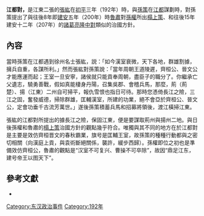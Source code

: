 '''江都對，'''是江東二張的[[張紘|張紘]]在[[初平_(年号)|初平]]三年（192年）時，與[[孫策|孫策]]在[[江都|江都]]謀劃時，對孫策提出了與往後8年即[[建安_(東漢)|建安]]五年（200年）時[[魯肅|魯肅]]對[[孙权|孫權]]所出[[榻上策|榻上策]]、和往後15年建安十二年（207年）的[[诸葛亮|諸葛亮]][[隆中對|隆中對]]類似的治國方針。

== 內容 ==
{{Copy edit section|time=2022-4-9|for=未區分歷史事實與解釋，敘述方式比百科更像小說}}
當時孫策在江都遇到徐州名士張紘，説：「如今漢室衰微，天下各地，群雄割據，擁兵自重，各謀所利。」然而張紘對孫策說：「當年周朝王道陵遲，齊桓公、晉文公才能應運而起；王室一旦安寧，諸侯就只能貢奉周朝，盡臣子的職分了。你繼承亡父遺志，驍勇善戰，假如真能棲身丹陽，召集吳郡、會稽兵馬，那麼，荊（荊楚）、揚（江東）二州自可掃平，報仇雪恨也指日可待。那時您憑倚長江之險，三江之固，奮發威德，掃除群雄，匡輔漢室，所建的功業，絕不會亞於齊桓公、晉文公，定會功垂千古流芳萬世。」遂後孫策積蓄兵馬和招募將領後，渡江橫掃江東。

張紘的江都對所提出的據長江之險，保固江東，便是要謀取荊州與揚州二地。與日後孫權和魯肅的[[榻上策|榻上策]]治國方針的觀點幾乎符合。唯獨與其不同的地方在於江都對是主要是效仿齊桓晋文的春秋霸業，旗号是匡輔王室，故孫策的種種行動都與之密切相關（向漢庭上貢，與袁術斷絕關係，襲許，緩步西歸）。孫權即位之初也是準備效仿齊桓公，魯肅的觀點是“汉室不可复兴、曹操不可卒除”，故因“鼎足江东，建号帝王以图天下”。

==參考文獻==

* {{Cite book|title=三國志注·吳書·孫策傳|last=裴松之|authorlink=裴松之|quote=吳歷曰：初策在江都時，張紘有母喪。策數詣紘，咨以世務，曰：「方今漢祚中微，天下擾攘，英雄儁傑各擁衆營私，未有能扶危濟亂者也。先君與袁氏共破董卓，功業未遂，卒為黃祖所害。策雖暗稚，竊有微志，欲從袁揚州求先君餘兵，就舅氏於丹楊，收合流散，東據吳會，報讎雪恥，為朝廷外藩。君以為何如？」紘荅曰：「旣素空劣，方居衰絰之中，無以奉贊盛略。」策曰：「君高名播越，遠近懷歸。今日事計，決之於君，何得不紆慮啟告，副其高山之望？若微志得展，血讎得報，此乃君之勳力，策心所望也。」因涕泣橫流，顏色不變。紘見策忠壯內發，辭令慷慨，感其志言，乃荅曰：「昔周道陵遲，齊、晉並興；王室已寧，諸侯貢職。今君紹先侯之軌，有驍武之名，若投丹楊，收兵吳會，則荊、揚可一，讎敵可報。據長江，奮威德，誅除羣穢，匡輔漢室，功業侔於桓、文，豈徒外藩而已哉？方今世亂多難，若功成事立，當與同好俱南濟也。」策曰：「一與君同符合契，同有永固之分，今便行矣，以老母弱弟委付於君，策無復回顧之憂。」}}

[[Category:东汉政治事件|Category:东汉政治事件]]
[[Category:192年|Category:192年]]